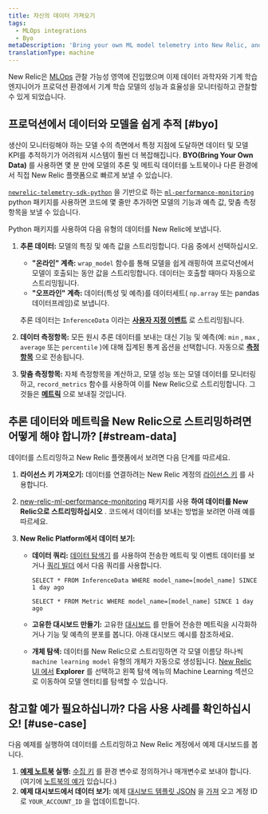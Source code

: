 ```yaml
---
title: 자신의 데이터 가져오기
tags:
  - MLOps integrations
  - Byo
metaDescription: 'Bring your own ML model telemetry into New Relic, and start getting value from your ML model data in just a few minutes'
translationType: machine
---
```


New Relic은 [MLOps](/docs/alerts-applied-intelligence/mlops/get-started/intro-mlops/) 관찰 가능성 영역에 진입했으며 이제 데이터 과학자와 기계 학습 엔지니어가 프로덕션 환경에서 기계 학습 모델의 성능과 효율성을 모니터링하고 관찰할 수 있게 되었습니다.

## 프로덕션에서 데이터와 모델을 쉽게 추적 [#byo]

생산이 모니터링해야 하는 모델 수의 측면에서 특정 지점에 도달하면 데이터 및 모델 KPI를 추적하기가 어려워져 시스템이 훨씬 더 복잡해집니다. **BYO(Bring Your Own Data)** 를 사용하면 몇 분 만에 모델의 추론 및 메트릭 데이터를 노트북이나 다른 환경에서 직접 New Relic 플랫폼으로 빠르게 보낼 수 있습니다.

[`newrelic-telemetry-sdk-python`](https://github.com/newrelic/newrelic-telemetry-sdk-python) 을 기반으로 하는 [`ml-performance-monitoring`](https://github.com/newrelic-experimental/ml-performance-monitoring) python 패키지를 사용하면 코드에 몇 줄만 추가하면 모델의 기능과 예측 값, 맞춤 측정항목을 보낼 수 있습니다.

Python 패키지를 사용하여 다음 유형의 데이터를 New Relic에 보냅니다.

1. **추론 데이터:** 모델의 특징 및 예측 값을 스트리밍합니다. 다음 중에서 선택하십시오.

   * **"온라인" 계측:** `wrap_model` 함수를 통해 모델을 쉽게 래핑하여 프로덕션에서 모델이 호출되는 동안 값을 스트리밍합니다. 데이터는 호출할 때마다 자동으로 스트리밍됩니다.
   * **"오프라인" 계측:** 데이터(특성 및 예측)를 데이터세트( `np.array` 또는 pandas 데이터프레임)로 보냅니다.

   추론 데이터는 `InferenceData` 이라는 **[사용자 지정 이벤트](/docs/data-apis/ingest-apis/introduction-event-api/)** 로 스트리밍됩니다.

2. **데이터 측정항목:** 모든 원시 추론 데이터를 보내는 대신 기능 및 예측(예: `min` , `max` , `average` 또는 `percentile` )에 대해 집계된 통계 옵션을 선택합니다. 자동으로 **[측정항목](/docs/data-apis/ingest-apis/metric-api/introduction-metric-api/)** 으로 전송됩니다.

3. **맞춤 측정항목:** 자체 측정항목을 계산하고, 모델 성능 또는 모델 데이터를 모니터링하고, `record_metrics` 함수를 사용하여 이를 New Relic으로 스트리밍합니다. 그것들은 **[메트릭](/docs/data-apis/ingest-apis/metric-api/introduction-metric-api/)** 으로 보내질 것입니다.

## 추론 데이터와 메트릭을 New Relic으로 스트리밍하려면 어떻게 해야 합니까? [#stream-data]

데이터를 스트리밍하고 New Relic 플랫폼에서 보려면 다음 단계를 따르세요.

1. **라이선스 키 가져오기:** 데이터를 연결하려는 New Relic 계정의 [라이선스 키](/docs/apis/intro-apis/new-relic-api-keys/#ingest-license-key) 를 사용합니다.

2. [new-relic-ml-performance-monitoring](https://github.com/newrelic-experimental/ml-performance-monitoring) 패키지를 사용 **하여 데이터를 New Relic으로 스트리밍하십시오** . 코드에서 데이터를 보내는 방법을 보려면 아래 예를 따르세요.

3. **New Relic Platform에서 데이터 보기:**

   * **데이터 쿼리:** [데이터 탐색기](/docs/query-your-data/explore-query-data/browse-data/introduction-data-explorer/) 를 사용하여 전송한 메트릭 및 이벤트 데이터를 보거나 [쿼리 빌더](/docs/query-your-data/explore-query-data/query-builder/introduction-query-builder/) 에서 다음 쿼리를 사용합니다.

     ```
     SELECT * FROM InferenceData WHERE model_name=[model_name] SINCE 1 day ago
     ```

     ```
     SELECT * FROM Metric WHERE model_name=[model_name] SINCE 1 day ago
     ```

   * **고유한 대시보드 만들기:** 고유한 [대시보드](/docs/query-your-data/explore-query-data/dashboards/introduction-dashboards/) 를 만들어 전송한 메트릭을 시각화하거나 기능 및 예측의 분포를 봅니다. 아래 대시보드 예시를 참조하세요.

   * **개체 탐색:** 데이터를 New Relic으로 스트리밍하면 각 모델 이름당 하나씩 `machine learning model` 유형의 개체가 자동으로 생성됩니다. [New Relic UI 에서](https://one.newrelic.com) **Explorer** 를 선택하고 왼쪽 탐색 메뉴의 Machine Learning 섹션으로 이동하여 모델 엔터티를 탐색할 수 있습니다.

## 참고할 예가 필요하십니까? 다음 사용 사례를 확인하십시오! [#use-case]

다음 예제를 실행하여 데이터를 스트리밍하고 New Relic 계정에서 예제 대시보드를 봅니다.

1. **[예제 노트북](https://github.com/newrelic-experimental/ml-performance-monitoring/blob/main/examples/sklearn.RandomForestClassifier_on_Iris_dataset.ipynb) 실행:** [수집 키](#stream-data) 를 환경 변수로 정의하거나 매개변수로 보내야 합니다. (여기에 [노트북의 예가](https://github.com/newrelic-experimental/ml-performance-monitoring/tree/main/examples) 있습니다.)
2. **예제 대시보드에서 데이터 보기:** 예제 [대시보드 템플릿 JSON](https://github.com/newrelic-experimental/ml-performance-monitoring/blob/main/examples/RandomForestClassifier_example_dashboard.json) 을 [가져](docs/query-your-data/explore-query-data/dashboards/introduction-dashboards/#dashboards-import) 오고 계정 ID로 `YOUR_ACCOUNT_ID` 을 업데이트합니다.
